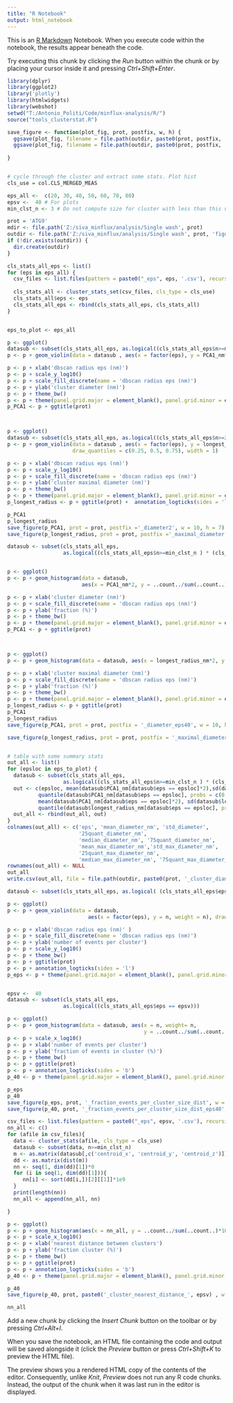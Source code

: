 ```yaml
---
title: "R Notebook"
output: html_notebook
---
```


This is an [R Markdown](http://rmarkdown.rstudio.com) Notebook. When you execute code within the notebook, the results appear beneath the code. 

Try executing this chunk by clicking the *Run* button within the chunk or by placing your cursor inside it and pressing *Ctrl+Shift+Enter*. 

```r
library(dplyr)
library(ggplot2)
library('plotly')
library(htmlwidgets)
library(webshot)
setwd("T:/Antonio_Politi/Code/minflux-analysis/R/")
source("tools_clusterstat.R")

save_figure <- function(plot_fig, prot, postfix, w, h) {
  ggsave(plot_fig, filename = file.path(outdir, paste0(prot, postfix, '.pdf')), width = w, height = h, unit = 'cm')
  ggsave(plot_fig, filename = file.path(outdir, paste0(prot, postfix, '.png')), width = w, height = h, unit = 'cm')
  
}



```

```r
# cycle through the cluster and extract some stats. Plot hist
cls_use = col.CLS_MERGED_MEAS

eps_all <-  c(20, 30, 40, 50, 60, 70, 80)
epsv <-  40 # For plots
min_clst_n <- 3 # Do not compute size for cluster with less than this number of events

prot = 'ATG9'
mdir <- file.path('Z:/siva_minflux/analysis/Single wash', prot)
outdir <- file.path('Z:/siva_minflux/analysis/Single wash', prot, 'figures')
if (!dir.exists(outdir)) {
  dir.create(outdir)
}

cls_stats_all_eps <- list()
for (eps in eps_all) {
  csv_files <- list.files(pattern = paste0("_eps", eps, '.csv'), recursive = TRUE, path = mdir, full.names = TRUE)
  
  cls_stats_all <- cluster_stats_set(csv_files, cls_type = cls_use)
  cls_stats_all$eps <- eps
  cls_stats_all_eps <- rbind(cls_stats_all_eps, cls_stats_all)
}



```


```r

eps_to_plot <- eps_all

p <- ggplot()
datasub <- subset(cls_stats_all_eps, as.logical((cls_stats_all_eps$n>=min_clst_n ) * (cls_stats_all_eps$eps %in% eps_to_plot)))
p <- p + geom_violin(data = datasub , aes(x = factor(eps), y = PCA1_nm*2, ), draw_quantiles = c(0.25, 0.5, 0.75), width = 1)

p <- p + xlab('dbscan radius eps (nm)')
p <- p + scale_y_log10()
p <- p + scale_fill_discrete(name = 'dbscan radius eps (nm)')
p <- p + ylab('cluster diameter (nm)')
p <- p + theme_bw()
p <- p + theme(panel.grid.major = element_blank(), panel.grid.minor = element_blank())
p_PCA1 <- p + ggtitle(prot)



p <- ggplot()
datasub <- subset(cls_stats_all_eps, as.logical((cls_stats_all_eps$n>=2) * (cls_stats_all_eps$eps %in% eps_to_plot)))
p <- p + geom_violin(data = datasub , aes(x = factor(eps), y = longest_radius_nm*2), 
                     draw_quantiles = c(0.25, 0.5, 0.75), width = 1)

p <- p + xlab('dbscan radius eps (nm)')
p <- p + scale_y_log10()
p <- p + scale_fill_discrete(name = 'dbscan radius eps (nm)')
p <- p + ylab('cluster maximal diameter (nm)')
p <- p + theme_bw()
p <- p + theme(panel.grid.major = element_blank(), panel.grid.minor = element_blank())
p_longest_radius <- p + ggtitle(prot) +  annotation_logticks(sides = 'l')

p_PCA1
p_longest_radius
save_figure(p_PCA1, prot = prot, postfix ='_diameter2', w = 10, h = 7)
save_figure(p_longest_radius, prot = prot, postfix ='_maximal_diameter', w = 10, h = 7)


```
```r

datasub <- subset(cls_stats_all_eps, 
                  as.logical((cls_stats_all_eps$n>=min_clst_n ) * (cls_stats_all_eps$eps == epsv)))


p <- ggplot()
p <- p + geom_histogram(data = datasub, 
                        aes(x = PCA1_nm*2, y = ..count../sum(..count..)*100), color='black', fill='gray')

p <- p + xlab('cluster diameter (nm)')
p <- p + scale_fill_discrete(name = 'dbscan radius eps (nm)')
p <- p + ylab('fraction (%)')
p <- p + theme_bw()
p <- p + theme(panel.grid.major = element_blank(), panel.grid.minor = element_blank())
p_PCA1 <- p + ggtitle(prot)



p <- ggplot()
p <- p + geom_histogram(data = datasub, aes(x = longest_radius_nm*2, y = ..count../sum(..count..)*100), color='black', fill='gray')

p <- p + xlab('cluster maximal diameter (nm)')
p <- p + scale_fill_discrete(name = 'dbscan radius eps (nm)')
p <- p + ylab('fraction (%)')
p <- p + theme_bw()
p <- p + theme(panel.grid.major = element_blank(), panel.grid.minor = element_blank())
p_longest_radius <- p + ggtitle(prot)
p_PCA1
p_longest_radius
save_figure(p_PCA1, prot = prot, postfix = '_diameter_eps40', w = 10, h = 7)

save_figure(p_longest_radius, prot = prot, postfix = '_maximal_diameter_eps40', w = 10, h = 7)



```

```r
# table with some summary stats
out_all <- list()
for (epsloc in eps_to_plot) {
  datasub <- subset(cls_stats_all_eps, 
                  as.logical((cls_stats_all_eps$n>=min_clst_n ) * (cls_stats_all_eps$eps == epsloc)))
  out <- c(epsloc, mean(datasub$PCA1_nm[datasub$eps == epsloc]*2),sd(datasub$PCA1_nm[datasub$eps == epsloc]*2),  
          quantile(datasub$PCA1_nm[datasub$eps == epsloc], probs = c(0.25, 0.5, 0.75))*2, 
          mean(datasub$PCA1_nm[datasub$eps == epsloc]*2), sd(datasub$longest_radius_nm[datasub$eps == epsloc]*2),
          quantile(datasub$longest_radius_nm[datasub$eps == epsloc], probs = c(0.25, 0.5, 0.75))*2)
  out_all <- rbind(out_all, out)
}
colnames(out_all) <- c('eps', 'mean_diameter_nm', 'std_diameter', 
                       '25quant_diameter_nm',  
                       'median_diameter_nm', '75quant_diameter_nm', 
                       'mean_max_diameter_nm','std_max_diameter_nm', 
                       '25quant_max_diameter_nm',  
                       'median_max_diameter_nm', '75quant_max_diameter_nm')
rownames(out_all) <- NULL
out_all
write.csv(out_all, file = file.path(outdir, paste0(prot, '_cluster_diameter_stats2.csv')), row.names = FALSE)
```

```r
datasub <- subset(cls_stats_all_eps, as.logical( (cls_stats_all_eps$eps %in% eps_to_plot)))

p <- ggplot()
p <- p + geom_violin(data = datasub, 
                          aes(x = factor(eps), y = n, weight = n), draw_quantiles = c(0.25, 0.5, 0.75), width = 1)

p <- p + xlab('dbscan radius eps (nm)' )
p <- p + scale_fill_discrete(name = 'dbscan radius eps (nm)')
p <- p + ylab('number of events per cluster')
p <- p + scale_y_log10()
p <- p + theme_bw()
p <- p + ggtitle(prot)
p <- p + annotation_logticks(sides = 'l')
p_eps <- p + theme(panel.grid.major = element_blank(), panel.grid.minor = element_blank())


epsv <-  40
datasub <- subset(cls_stats_all_eps, 
                  as.logical((cls_stats_all_eps$eps == epsv)))

p <- ggplot()
p <- p + geom_histogram(data = datasub, aes(x = n, weight= n, 
                                            y = ..count../sum(..count..)*100), color='black', fill='gray')
p <- p + scale_x_log10()
p <- p + xlab('number of events per cluster')
p <- p + ylab('fraction of events in cluster (%)')
p <- p + theme_bw()
p <- p + ggtitle(prot)
p <- p + annotation_logticks(sides = 'b')
p_40 <- p + theme(panel.grid.major = element_blank(), panel.grid.minor = element_blank())

p_eps
p_40
save_figure(p_eps, prot, '_fraction_events_per_cluster_size_dist', w = 10, h = 7 )
save_figure(p_40, prot, '_fraction_events_per_cluster_size_dist_eps40', w = 10, h = 7 )


```




```r

csv_files <- list.files(pattern = paste0("_eps", epsv, '.csv'), recursive = TRUE, path = mdir, full.names = TRUE)
nn_all <- c()
for (afile in csv_files){
  data <- cluster_stats(afile, cls_type = cls_use)
  datasub <- subset(data, n>=min_clst_n)
  m <- as.matrix(datasub[,c('centroid_x', 'centroid_y', 'centroid_z')])
  dd <- as.matrix(dist(m))
  nn <- seq(1, dim(dd)[1])*0
  for (i in seq(1, dim(dd)[1])){
     nn[i] <- sort(dd[i,])[2][[1]]*1e9
  }
  print(length(nn))
  nn_all <- append(nn_all, nn)

}

p <- ggplot()
p <- p + geom_histogram(aes(x = nn_all, y = ..count../sum(..count..)*100), color='black', fill='gray')
p <- p + scale_x_log10()
p <- p + xlab('nearest distance between clusters')
p <- p + ylab('fraction cluster (%)')
p <- p + theme_bw()
p <- p + ggtitle(prot)
p <- p + annotation_logticks(sides = 'b')
p_40 <- p + theme(panel.grid.major = element_blank(), panel.grid.minor = element_blank())

p_40
save_figure(p_40, prot, paste0('_cluster_nearest_distance_', epsv) , w = 10, h = 7 )

```
```r
nn_all
```



Add a new chunk by clicking the *Insert Chunk* button on the toolbar or by pressing *Ctrl+Alt+I*.

When you save the notebook, an HTML file containing the code and output will be saved alongside it (click the *Preview* button or press *Ctrl+Shift+K* to preview the HTML file).

The preview shows you a rendered HTML copy of the contents of the editor. Consequently, unlike *Knit*, *Preview* does not run any R code chunks. Instead, the output of the chunk when it was last run in the editor is displayed.

